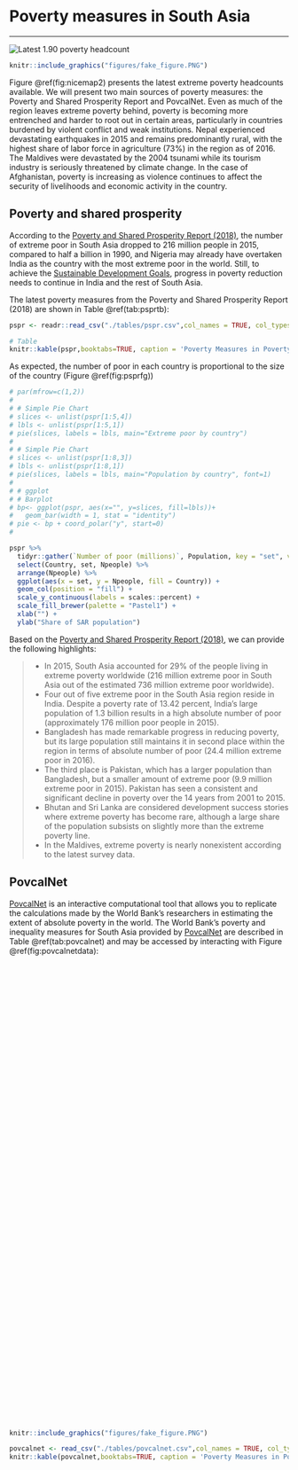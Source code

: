 # Poverty measures in South Asia
***

![](figures/nice_map.png "Latest 1.90 poverty headcount")

```{r  nicemap2,  echo=FALSE, fig.cap = "Latest 1.90 poverty headcount", out.height='10%', fig.align = 'left'}
knitr::include_graphics("figures/fake_figure.PNG")
```

Figure \@ref(fig:nicemap2) presents the latest extreme poverty headcounts available. We will present two main sources of poverty measures: the Poverty and Shared Prosperity Report and PovcalNet. Even as much of the region leaves extreme poverty behind, poverty is becoming more entrenched and harder to root out in certain areas, particularly in countries burdened by violent conflict and weak institutions. Nepal experienced devastating earthquakes in 2015 and remains predominantly rural, with the highest share of labor force in agriculture (73%) in the region as of 2016. The Maldives were devastated by the 2004 tsunami while its tourism industry is seriously threatened by climate change. In the case of Afghanistan, poverty is increasing as violence continues to affect the security of livelihoods and economic activity in the country. 

## Poverty and shared prosperity {-}

According to the [Poverty and Shared Prosperity Report (2018)](http://www.worldbank.org/en/publication/poverty-and-shared-prosperity), the number of extreme poor in South Asia dropped to 216 million people in 2015, compared to half a billion in 1990, and Nigeria may already have overtaken India as the country with the most extreme poor in the world. Still, to achieve the [Sustainable Development Goals](https://www.un.org/sustainabledevelopment/poverty/), progress in poverty reduction needs to continue in India and the rest of South Asia. 

The latest poverty measures from the Poverty and Shared Prosperity Report (2018) are shown in Table \@ref(tab:psprtb):

```{r psprtb, echo=FALSE, warning=FALSE, eval=TRUE, error=FALSE, results='markup', tidy=TRUE, cache=FALSE}

pspr <- readr::read_csv("./tables/pspr.csv",col_names = TRUE, col_types = cols())

# Table
knitr::kable(pspr,booktabs=TRUE, caption = 'Poverty Measures in Poverty and Shared Prosperity Report (2018)')
```

As expected, the number of poor in each country is proportional to the size of the country (Figure \@ref(fig:psprfg))

```{r psprfg, echo=FALSE, fig.cap = "South Asia region shares of poor and total population by country", fig.align = 'left'}
# par(mfrow=c(1,2))
# 
# # Simple Pie Chart
# slices <- unlist(pspr[1:5,4])
# lbls <- unlist(pspr[1:5,1])
# pie(slices, labels = lbls, main="Extreme poor by country")
# 
# # Simple Pie Chart
# slices <- unlist(pspr[1:8,3])
# lbls <- unlist(pspr[1:8,1])
# pie(slices, labels = lbls, main="Population by country", font=1)
# 
# # ggplot
# # Barplot
# bp<- ggplot(pspr, aes(x="", y=slices, fill=lbls))+
#   geom_bar(width = 1, stat = "identity")
# pie <- bp + coord_polar("y", start=0)
# 

pspr %>% 
  tidyr::gather(`Number of poor (millions)`, Population, key = "set", value = "Npeople") %>% 
  select(Country, set, Npeople) %>% 
  arrange(Npeople) %>% 
  ggplot(aes(x = set, y = Npeople, fill = Country)) +
  geom_col(position = "fill") +
  scale_y_continuous(labels = scales::percent) +
  scale_fill_brewer(palette = "Pastel1") +
  xlab("") +
  ylab("Share of SAR population")

```

Based on the [Poverty and Shared Prosperity Report (2018)](http://www.worldbank.org/en/publication/poverty-and-shared-prosperity), we can provide the following highlights:

> - In 2015, South Asia accounted for 29% of the people living in extreme poverty worldwide (216 million extreme poor in South Asia out of the estimated 736 million extreme poor worldwide). 
> - Four out of five extreme poor in the South Asia region reside in India. Despite a poverty rate of 13.42 percent, India’s large population of 1.3 billion results in a high absolute number of poor (approximately 176 million poor people in 2015). 
- Bangladesh has made remarkable progress in reducing poverty, but its large population still maintains it in second place within the region in terms of absolute number of poor (24.4 million extreme poor in 2016). 
- The third place is Pakistan, which has a larger population than Bangladesh, but a smaller amount of extreme poor (9.9 million extreme poor in 2015). Pakistan has seen a consistent and significant decline in poverty over the 14 years from 2001 to 2015. 
- Bhutan and Sri Lanka are considered development success stories where extreme poverty has become rare, although a large share of the population subsists on slightly more than the extreme poverty line. 
- In the Maldives, extreme poverty is nearly nonexistent according to the latest survey data.  
>

## PovcalNet {-}

[PovcalNet](http://iresearch.worldbank.org/PovcalNet/home.aspx) is an interactive computational tool that allows you to replicate the calculations made by the World Bank's researchers in estimating the extent of absolute poverty in the world. The World Bank’s poverty and inequality measures for South Asia provided by [PovcalNet](http://iresearch.worldbank.org/PovcalNet/home.aspx) are described in Table \@ref(tab:povcalnet) and may be accessed by interacting with Figure \@ref(fig:povcalnetdata):

<script type='text/javascript' src='https://tab.worldbank.org/javascripts/api/viz_v1.js'></script><div class='tableauPlaceholder' style='width: 700px; height: 827px;'><object class='tableauViz' width='700' height='827' style='display:none;'><param name='host_url' value='https%3A%2F%2Ftab.worldbank.org%2F' /> <param name='embed_code_version' value='3' /> <param name='site_root' value='&#47;t&#47;WBG' /><param name='name' value='SAR_MNA_Poverty&#47;PovcalNet' /><param name='tabs' value='no' /><param name='toolbar' value='yes' /><param name='showAppBanner' value='false' /><param name='filter' value='iframeSizedToWindow=true' /></object></div>

```{r  povcalnetdata,  echo=FALSE, fig.cap = "PovcalNet socioeconomic data at country level", out.height='10%', fig.align = 'left'}
knitr::include_graphics("figures/fake_figure.PNG")
```

```{r povcalnet, echo=FALSE, warning=FALSE, eval=TRUE, error=FALSE, results='markup', tidy=TRUE, cache=FALSE}
povcalnet <- read_csv("./tables/povcalnet.csv",col_names = TRUE, col_types = cols())
knitr::kable(povcalnet,booktabs=TRUE, caption = 'Poverty Measures in PovcalNet')
```


